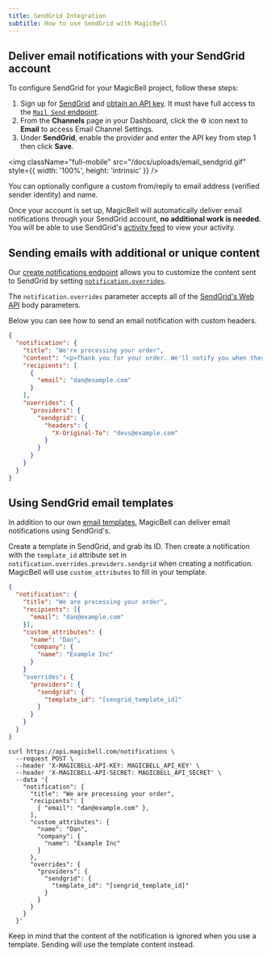 ```yaml
---
title: SendGrid Integration
subtitle: How to use SendGrid with MagicBell
---
```


## Deliver email notifications with your SendGrid account

To configure SendGrid for your MagicBell project, follow these steps:

1. Sign up for [SendGrid](https://signup.sendgrid.com/) and [obtain an API key](https://docs.sendgrid.com/ui/account-and-settings/api-keys). It must have full access to the [`Mail Send` endpoint](https://docs.sendgrid.com/api-reference/mail-send/mail-send).
1. From the **Channels** page in your Dashboard, click the ⚙ icon next to **Email** to access Email Channel Settings.
1. Under **SendGrid**, enable the provider and enter the API key from step 1 then click **Save**.

<img
  className="full-mobile"
  src="/docs/uploads/email_sendgrid.gif"
  style={{ width: '100%', height: 'intrinsic' }}
/>

<Note>
  You can optionally configure a custom from/reply to email address (verified sender
  identity) and name.
</Note>

Once your account is set up, MagicBell will automatically deliver email
notifications through your SendGrid account, **no additional work is needed**. You will
be able to use SendGrid's [activity feed](https://app.sendgrid.com/email_activity)
to view your activity.

## Sending emails with additional or unique content

Our [create notifications endpoint](/docs/rest-api/reference#create-notification)
allows you to customize the content sent to SendGrid by setting
[`notification.overrides`](/docs/overrides).

The `notification.overrides` parameter accepts all of the [SendGrid's Web API](https://docs.sendgrid.com/api-reference/mail-send/mail-send)
body parameters.

Below you can see how to send an email notification with custom headers.

```json
{
  "notification": {
    "title": "We're processing your order",
    "content": "<p>Thank you for your order. We'll notify you when these items are ready.</p>",
    "recipients": [
      {
        "email": "dan@example.com"
      }
    ],
    "overrides": {
      "providers": {
        "sendgrid": {
          "headers": {
            "X-Original-To": "devs@example.com"
          }
        }
      }
    }
  }
}
```

## Using SendGrid email templates

In addition to our own [email templates](/docs/templates.mdx), MagicBell can deliver email notifications using SendGrid's.

Create a template in SendGrid, and grab its ID. Then create a notification with
the `template_id` attribute set in `notification.overrides.providers.sendgrid` when creating
a notification. MagicBell will use `custom_attributes` to fill in your template.

<Tabs>

```json title=PAYLOAD hideHeader noTopBorderRadius
{
  "notification": {
    "title": "We are processing your order",
    "recipients": [{
      "email": "dan@example.com"
    }],
    "custom_attributes": {
      "name": "Dan",
      "company": {
        "name": "Example Inc"
      }
    }
    "overrides": {
      "providers": {
        "sendgrid": {
          "template_id": "[sengrid_template_id]"
        }
      }
    }
  }
}
```

```curl title=cURL hideHeader noTopBorderRadius
curl https://api.magicbell.com/notifications \
  --request POST \
  --header 'X-MAGICBELL-API-KEY: MAGICBELL_API_KEY' \
  --header 'X-MAGICBELL-API-SECRET: MAGICBELL_API_SECRET' \
  --data '{
    "notification": {
      "title": "We are processing your order",
      "recipients": [
        { "email": "dan@example.com" },
      ],
      "custom_attributes": {
        "name": "Dan",
        "company": {
          "name": "Example Inc"
        }
      },
      "overrides": {
        "providers": {
          "sendgrid": {
            "template_id": "[sengrid_template_id]"
          }
        }
      }
    }
  }'
```

</Tabs>

Keep in mind that the content of the notification is ignored when you use a
template. Sending will use the template content instead.

